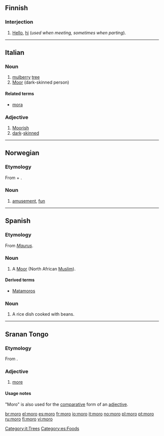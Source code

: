 ==Finnish==

===Interjection===
{{fi-int}}

# {{colloquial|lang=fi}} [[hello|Hello]], [[hi]] (''used when meeting, sometimes when parting'').

----

==Italian==

===Noun===
{{it-noun|mor|m|o|i}}

# [[mulberry]] [[tree]]
# [[Moor]] (dark-skinned person)

====Related terms====
* [[mora]]

===Adjective===
{{it-adj|mor}}

# [[Moorish]]
# [[dark]]-[[skinned]]

[[Category:it:Trees]]

----

==Norwegian==

===Etymology===
From {{term|mot||mind|lang=no}} + {{term|ro||pleasure, delight|lang=no}}.

===Noun===
{{infl|no|noun|g=c}}

# [[amusement]], [[fun]]

----

==Spanish==

===Etymology===
From {{etyl|la|es}} ''[[Maurus]]''.

===Noun===
{{es-noun-m}}

# A [[Moor]] (North African [[Muslim]]).

====Derived terms====
* [[Matamoros]]

===Noun===
{{es-noun-m}}

# {{context|Dominican Republic}} A rice dish cooked with beans.

[[Category:es:Foods]]

----

==Sranan Tongo==

===Etymology===
From {{etyl|en|srn}} {{term|more|lang=en}}.

===Adjective===
{{infl|srn|adjective}}

# [[more]]

====Usage notes====
"Moro" is also used for the [[comparative]] form of an [[adjective]].

[[br:moro]]
[[el:moro]]
[[es:moro]]
[[fr:moro]]
[[io:moro]]
[[it:moro]]
[[no:moro]]
[[pl:moro]]
[[pt:moro]]
[[ru:moro]]
[[fi:moro]]
[[vi:moro]]